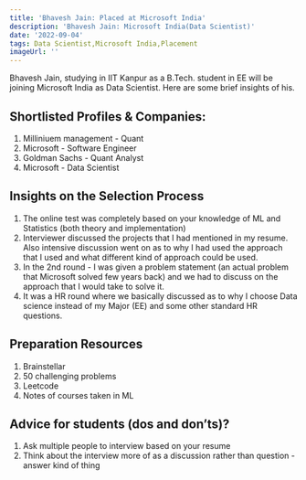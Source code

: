 ```yaml
---
title: 'Bhavesh Jain: Placed at Microsoft India'
description: 'Bhavesh Jain: Microsoft India(Data Scientist)'
date: '2022-09-04'
tags: Data Scientist,Microsoft India,Placement
imageUrl: ''
---
```


Bhavesh Jain, studying in IIT Kanpur as a B.Tech. student in EE will be joining Microsoft India as Data Scientist. Here are some brief
insights of his.

## Shortlisted Profiles & Companies:
1. Milliniuem management - Quant
2. Microsoft - Software Engineer
3. Goldman Sachs - Quant Analyst
4. Microsoft - Data Scientist

## Insights on the Selection Process
1. The online test was completely based on your knowledge of ML and Statistics (both theory and implementation)
2. Interviewer discussed the projects that I had mentioned in my resume. Also intensive discussion went on as to why I had used the approach that I used and what different kind of approach could be used.
3. In the 2nd round - I was given a problem statement (an actual problem that Microsoft solved few years back) and we had to discuss on the approach that I would take to solve it.
4. It was a HR round where we basically discussed as to why I choose Data science instead of my Major (EE) and some other standard HR questions.

##  Preparation Resources
1. Brainstellar
2. 50 challenging problems
3. Leetcode
4. Notes of courses taken in ML

## Advice for students (dos and don’ts)? 
1. Ask multiple people to interview based on your resume
2. Think about the interview more of as a discussion rather than question - answer kind of thing

